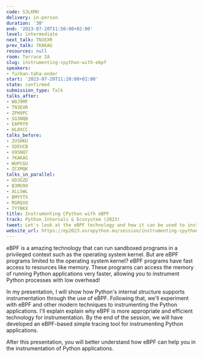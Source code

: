 ```yaml
---
code: S3LKMH
delivery: in-person
duration: '30'
end: '2023-07-20T11:50:00+02:00'
level: intermediate
next_talk: TN3EXR
prev_talk: 7KAKAG
resources: null
room: Terrace 2A
slug: instrumenting-cpython-with-ebpf
speakers:
- furkan-taha-onder
start: '2023-07-20T11:20:00+02:00'
state: confirmed
submission_type: Talk
talks_after:
- W8J9MF
- TN3EXR
- ZPH9PC
- SG3NQB
- EAPRY9
- HL8XCC
talks_before:
- ZUSHKU
- SDEUCB
- U9SNQ7
- 7KAKAG
- WUPCGU
- ZCXMQK
talks_in_parallel:
- UD3GZD
- B3MU99
- XLLSWL
- BMYYTX
- RGRQVQ
- TYTBKX
title: Instrumenting CPython with eBPF
track: Python Internals & Ecosystem (2023)
tweet: Let's look at the eBPF technology and how it can be used to instrument CPython!
website_url: https://ep2023.europython.eu/session/instrumenting-cpython-with-ebpf
---
```


eBPF is a amazing technology that can run sandboxed programs in a privileged context such as the operating system kernel. But are eBPF programs limited to the operating system kernel? eBPF programs have fast access to resources like memory. These programs can access the memory of running Python applications very faster, allowing you to instrument Python processes with low overhead!

In my presentation, I will show how Python's internal structure supports instrumentation through the use of eBPF. Following that, we'll experiment with eBPF and other modern techniques to instrumenting the Python applications. I'll explain explain why eBPF is more appropriate and efficient technology for instrumentation. By the end of the session, we will have developed an eBPF-based simple tracing tool for instrumenting Python applications.

After this presentation, you will better understand how eBPF can help you in the instrumentation of Python applications.